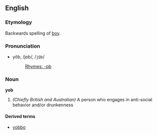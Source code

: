 ==English==
=== Etymology ===
Backwards spelling of [[boy]].

===Pronunciation===
*yŏb, /jɒb/, /<tt>jQb</tt>/
*:[[Rhymes:English:-ɒb|Rhymes: -ɒb]]

=== Noun ===
'''yob'''

# ''(Chiefly British and Australian)'' A person who engages in anti-social behavior and/or drunkenness

====Derived terms====
*[[yobbo]]